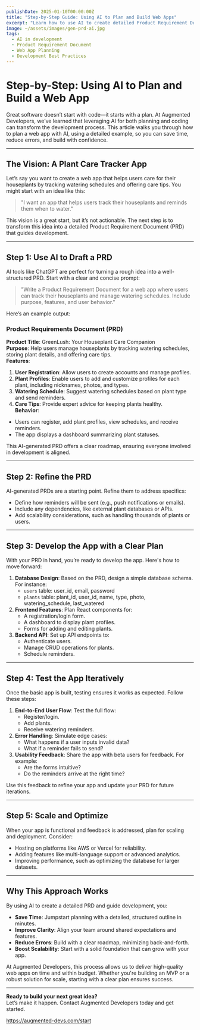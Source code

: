 ```yaml
---
publishDate: 2025-01-10T00:00:00Z
title: "Step-by-Step Guide: Using AI to Plan and Build Web Apps"
excerpt: "Learn how to use AI to create detailed Product Requirement Documents (PRDs) and efficiently build better web applications."
image: ~/assets/images/gen-prd-ai.jpg
tags:
  - AI in development
  - Product Requirement Document
  - Web App Planning
  - Development Best Practices
---
```

# Step-by-Step: Using AI to Plan and Build a Web App

Great software doesn’t start with code—it starts with a plan. At Augmented Developers, we’ve learned that leveraging AI for both planning and coding can transform the development process. This article walks you through how to plan a web app with AI, using a detailed example, so you can save time, reduce errors, and build with confidence.

---

## The Vision: A Plant Care Tracker App

Let’s say you want to create a web app that helps users care for their houseplants by tracking watering schedules and offering care tips. You might start with an idea like this:

> "I want an app that helps users track their houseplants and reminds them when to water."

This vision is a great start, but it’s not actionable. The next step is to transform this idea into a detailed Product Requirement Document (PRD) that guides development.

---

## Step 1: Use AI to Draft a PRD

AI tools like ChatGPT are perfect for turning a rough idea into a well-structured PRD. Start with a clear and concise prompt:

> "Write a Product Requirement Document for a web app where users can track their houseplants and manage watering schedules. Include purpose, features, and user behavior."

Here’s an example output:

### Product Requirements Document (PRD)

**Product Title**: GreenLush: Your Houseplant Care Companion  
**Purpose**: Help users manage houseplants by tracking watering schedules, storing plant details, and offering care tips.  
**Features**:  
1. **User Registration**: Allow users to create accounts and manage profiles.  
2. **Plant Profiles**: Enable users to add and customize profiles for each plant, including nicknames, photos, and types.  
3. **Watering Schedule**: Suggest watering schedules based on plant type and send reminders.  
4. **Care Tips**: Provide expert advice for keeping plants healthy.  
**Behavior**:  
- Users can register, add plant profiles, view schedules, and receive reminders.  
- The app displays a dashboard summarizing plant statuses.  

This AI-generated PRD offers a clear roadmap, ensuring everyone involved in development is aligned.

---

## Step 2: Refine the PRD

AI-generated PRDs are a starting point. Refine them to address specifics:  
- Define how reminders will be sent (e.g., push notifications or emails).  
- Include any dependencies, like external plant databases or APIs.  
- Add scalability considerations, such as handling thousands of plants or users.

---

## Step 3: Develop the App with a Clear Plan

With your PRD in hand, you’re ready to develop the app. Here's how to move forward:

1. **Database Design**: Based on the PRD, design a simple database schema. For instance:
   - `users` table: user_id, email, password
   - `plants` table: plant_id, user_id, name, type, photo, watering_schedule, last_watered
2. **Frontend Features**: Plan React components for:
   - A registration/login form.
   - A dashboard to display plant profiles.
   - Forms for adding and editing plants.
3. **Backend API**: Set up API endpoints to:
   - Authenticate users.
   - Manage CRUD operations for plants.
   - Schedule reminders.

---

## Step 4: Test the App Iteratively

Once the basic app is built, testing ensures it works as expected. Follow these steps:

1. **End-to-End User Flow**: Test the full flow:
   - Register/login.
   - Add plants.
   - Receive watering reminders.
2. **Error Handling**: Simulate edge cases:
   - What happens if a user inputs invalid data?
   - What if a reminder fails to send?
3. **Usability Feedback**: Share the app with beta users for feedback. For example:
   - Are the forms intuitive?
   - Do the reminders arrive at the right time?

Use this feedback to refine your app and update your PRD for future iterations.

---

## Step 5: Scale and Optimize

When your app is functional and feedback is addressed, plan for scaling and deployment. Consider:
- Hosting on platforms like AWS or Vercel for reliability.
- Adding features like multi-language support or advanced analytics.
- Improving performance, such as optimizing the database for larger datasets.

---

## Why This Approach Works

By using AI to create a detailed PRD and guide development, you:
- **Save Time**: Jumpstart planning with a detailed, structured outline in minutes.
- **Improve Clarity**: Align your team around shared expectations and features.
- **Reduce Errors**: Build with a clear roadmap, minimizing back-and-forth.
- **Boost Scalability**: Start with a solid foundation that can grow with your app.

At Augmented Developers, this process allows us to deliver high-quality web apps on time and within budget. Whether you're building an MVP or a robust solution for scale, starting with a clear plan ensures success.

---

**Ready to build your next great idea?**  
Let’s make it happen. Contact Augmented Developers today and get started.

https://augmented-devs.com/start
